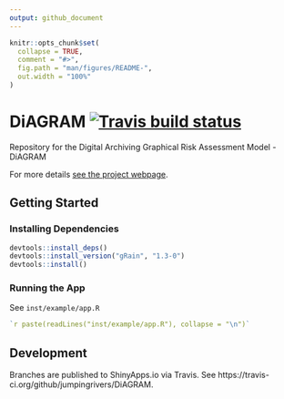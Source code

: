 ```yaml
---
output: github_document
---
```


<!-- README.md is generated from README.Rmd. Please edit that file -->

```r
knitr::opts_chunk$set(
  collapse = TRUE,
  comment = "#>",
  fig.path = "man/figures/README-",
  out.width = "100%"
)
```

# DiAGRAM  [![Travis build status](https://travis-ci.com/nationalarchives/DiAGRAM.svg?branch=master)](https://travis-ci.com/github/nationalarchives/DiAGRAM)

Repository for the Digital Archiving Graphical Risk Assessment Model - DiAGRAM

For more details [see the project webpage](https://nationalarchives.gov.uk/information-management/manage-information/preserving-digital-records/research-collaboration/safeguarding-the-nations-digital-memory/).

## Getting Started

### Installing Dependencies

```R
devtools::install_deps()
devtools::install_version("gRain", "1.3-0")
devtools::install()
```

### Running the App

See `inst/example/app.R`

```R
`r paste(readLines("inst/example/app.R"), collapse = "\n")`
```

## Development

Branches are published to ShinyApps.io via Travis. See https://travis-ci.org/github/jumpingrivers/DiAGRAM.
